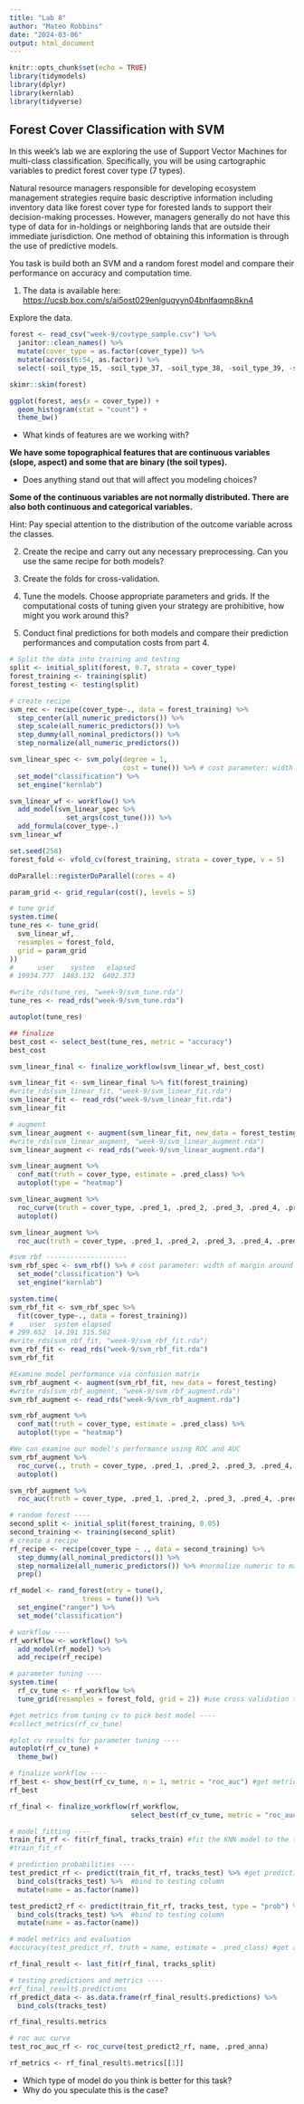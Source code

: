 ```yaml
---
title: "Lab 8"
author: "Mateo Robbins"
date: "2024-03-06"
output: html_document
---
```


```r
knitr::opts_chunk$set(echo = TRUE)
library(tidymodels)
library(dplyr)
library(kernlab)
library(tidyverse)
```

## Forest Cover Classification with SVM

In this week's lab we are exploring the use of Support Vector Machines for multi-class classification. Specifically, you will be using cartographic variables to predict forest cover type (7 types).

Natural resource managers responsible for developing ecosystem management strategies require basic descriptive information including inventory data like forest cover type for forested lands to support their decision-making processes. However, managers generally do not have this type of data for in-holdings or neighboring lands that are outside their immediate jurisdiction. One method of obtaining this information is through the use of predictive models.

You task is build both an SVM and a random forest model and compare their performance on accuracy and computation time.

1.  The data is available here: <https://ucsb.box.com/s/ai5ost029enlguqyyn04bnlfaqmp8kn4>

Explore the data.

```r
forest <- read_csv("week-9/covtype_sample.csv") %>%
  janitor::clean_names() %>%
  mutate(cover_type = as.factor(cover_type)) %>%
  mutate(across(6:54, as.factor)) %>%
  select(-soil_type_15, -soil_type_37, -soil_type_38, -soil_type_39, -soil_type_40) # only have value 

skimr::skim(forest)
```

```r
ggplot(forest, aes(x = cover_type)) +
  geom_histogram(stat = "count") +
  theme_bw()
```

-   What kinds of features are we working with?

**We have some topographical features that are continuous variables (slope, aspect) and some that are binary (the soil types).**

-   Does anything stand out that will affect you modeling choices?

**Some of the continuous variables are not normally distributed. There are also both continuous and categorical variables.**

Hint: Pay special attention to the distribution of the outcome variable across the classes.

2.  Create the recipe and carry out any necessary preprocessing. Can you use the same recipe for both models?

3.  Create the folds for cross-validation.

4.  Tune the models. Choose appropriate parameters and grids. If the computational costs of tuning given your strategy are prohibitive, how might you work around this?

5.  Conduct final predictions for both models and compare their prediction performances and computation costs from part 4.

```r
# Split the data into training and testing
split <- initial_split(forest, 0.7, strata = cover_type)
forest_training <- training(split)
forest_testing <- testing(split)

# create recipe
svm_rec <- recipe(cover_type~., data = forest_training) %>%
  step_center(all_numeric_predictors()) %>%
  step_scale(all_numeric_predictors()) %>%
  step_dummy(all_nominal_predictors()) %>%
  step_normalize(all_numeric_predictors())

svm_linear_spec <- svm_poly(degree = 1,
                            cost = tune()) %>% # cost parameter: width of margin around hyper plane
  set_mode("classification") %>%
  set_engine("kernlab")

svm_linear_wf <- workflow() %>% 
  add_model(svm_linear_spec %>% 
              set_args(cost_tune())) %>% 
  add_formula(cover_type~.)
svm_linear_wf

set.seed(258)
forest_fold <- vfold_cv(forest_training, strata = cover_type, v = 5)

doParallel::registerDoParallel(cores = 4) 

param_grid <- grid_regular(cost(), levels = 5)

# tune grid
system.time(
tune_res <- tune_grid(
  svm_linear_wf,
  resamples = forest_fold,
  grid = param_grid
))
#      user    system   elapsed 
# 19934.777  1483.132  6402.373 

#write_rds(tune_res, "week-9/svm_tune.rda")
tune_res <- read_rds("week-9/svm_tune.rda")

autoplot(tune_res)

## finalize 
best_cost <- select_best(tune_res, metric = "accuracy")
best_cost

svm_linear_final <- finalize_workflow(svm_linear_wf, best_cost)

svm_linear_fit <- svm_linear_final %>% fit(forest_training)
#write_rds(svm_linear_fit, "week-9/svm_linear_fit.rda")
svm_linear_fit <- read_rds("week-9/svm_linear_fit.rda")
svm_linear_fit

# augment 
svm_linear_augment <- augment(svm_linear_fit, new_data = forest_testing) 
#write_rds(svm_linear_augment, "week-9/svm_linear_augment.rda")
svm_linear_augment <- read_rds("week-9/svm_linear_augment.rda")

svm_linear_augment %>%
  conf_mat(truth = cover_type, estimate = .pred_class) %>%
  autoplot(type = "heatmap")

svm_linear_augment %>%
  roc_curve(truth = cover_type, .pred_1, .pred_2, .pred_3, .pred_4, .pred_5, .pred_6, .pred_7) %>%
  autoplot()

svm_linear_augment %>%
  roc_auc(truth = cover_type, .pred_1, .pred_2, .pred_3, .pred_4, .pred_5, .pred_6, .pred_7)
```

```r
#svm rbf --------------------
svm_rbf_spec <- svm_rbf() %>% # cost parameter: width of margin around hyper plane
  set_mode("classification") %>%
  set_engine("kernlab")

system.time(
svm_rbf_fit <- svm_rbf_spec %>%
  fit(cover_type~., data = forest_training))
#    user  system elapsed 
# 299.652  14.191 315.562 
#write_rds(svm_rbf_fit, "week-9/svm_rbf_fit.rda")
svm_rbf_fit <- read_rds("week-9/svm_rbf_fit.rda")
svm_rbf_fit

#Examine model performance via confusion matrix
svm_rbf_augment <- augment(svm_rbf_fit, new_data = forest_testing)
#write_rds(svm_rbf_augment, "week-9/svm_rbf_augment.rda")
svm_rbf_augment <- read_rds("week-9/svm_rbf_augment.rda")

svm_rbf_augment %>%
  conf_mat(truth = cover_type, estimate = .pred_class) %>%
  autoplot(type = "heatmap")

#We can examine our model's performance using ROC and AUC
svm_rbf_augment %>%
  roc_curve(., truth = cover_type, .pred_1, .pred_2, .pred_3, .pred_4, .pred_5, .pred_6, .pred_7) %>%
  autoplot()

svm_rbf_augment %>%
  roc_auc(truth = cover_type, .pred_1, .pred_2, .pred_3, .pred_4, .pred_5, .pred_6, .pred_7)
```

```r
# random forest ----
second_split <- initial_split(forest_training, 0.05)
second_training <- training(second_split)
# create a recipe
rf_recipe <- recipe(cover_type ~ ., data = second_training) %>%
  step_dummy(all_nominal_predictors()) %>%
  step_normalize(all_numeric_predictors()) %>% #normalize numeric to make sure scale is okay
  prep()

rf_model <- rand_forest(mtry = tune(),
                  trees = tune()) %>%
  set_engine("ranger") %>%
  set_mode("classification")

# workflow ----
rf_workflow <- workflow() %>%
  add_model(rf_model) %>%
  add_recipe(rf_recipe)

# parameter tuning ----
system.time(
  rf_cv_tune <- rf_workflow %>%
  tune_grid(resamples = forest_fold, grid = 2)) #use cross validation to tune mtry and trees parameters

#get metrics from tuning cv to pick best model ----
#collect_metrics(rf_cv_tune) 

#plot cv results for parameter tuning ----
autoplot(rf_cv_tune) + 
  theme_bw()

# finalize workflow ----
rf_best <- show_best(rf_cv_tune, n = 1, metric = "roc_auc") #get metrics for best random forest model
rf_best

rf_final <- finalize_workflow(rf_workflow,
                              select_best(rf_cv_tune, metric = "roc_auc"))

# model fitting ----
train_fit_rf <- fit(rf_final, tracks_train) #fit the KNN model to the training set
#train_fit_rf

# prediction probabilities ----
test_predict_rf <- predict(train_fit_rf, tracks_test) %>% #get prediction probabilities for test 
  bind_cols(tracks_test) %>%  #bind to testing column
  mutate(name = as.factor(name))

test_predict2_rf <- predict(train_fit_rf, tracks_test, type = "prob") %>% #get testing prediction
  bind_cols(tracks_test) %>%  #bind to testing column
  mutate(name = as.factor(name))

# model metrics and evaluation
#accuracy(test_predict_rf, truth = name, estimate = .pred_class) #get accuracy of testing prediction

rf_final_result <- last_fit(rf_final, tracks_split)

# testing predictions and metrics ----
#rf_final_result$.predictions 
rf_predict_data <- as.data.frame(rf_final_result$.predictions) %>%
  bind_cols(tracks_test)

rf_final_result$.metrics

# roc auc curve
test_roc_auc_rf <- roc_curve(test_predict2_rf, name, .pred_anna)

rf_metrics <- rf_final_result$.metrics[[1]]

```

-   Which type of model do you think is better for this task?
-   Why do you speculate this is the case?
